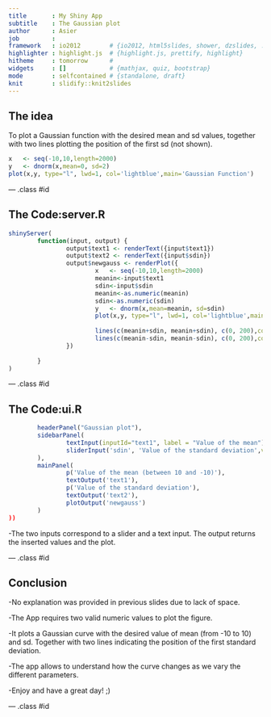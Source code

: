 ```yaml
---
title       : My Shiny App
subtitle    : The Gaussian plot
author      : Asier
job         : 
framework   : io2012        # {io2012, html5slides, shower, dzslides, ...}
highlighter : highlight.js  # {highlight.js, prettify, highlight}
hitheme     : tomorrow      # 
widgets     : []            # {mathjax, quiz, bootstrap}
mode        : selfcontained # {standalone, draft}
knit        : slidify::knit2slides
---
```


## The idea
To plot a Gaussian function with the desired mean and sd values, together with two lines plotting the position of the first sd (not shown). 
```r
x   <- seq(-10,10,length=2000)
y   <- dnorm(x,mean=0, sd=2)                
plot(x,y, type="l", lwd=1, col='lightblue',main='Gaussian Function')                      
```    

--- .class #id 

## The Code:server.R

```r
shinyServer(
        function(input, output) {
                output$text1 <- renderText({input$text1})
                output$text2 <- renderText({input$sdin})
                output$newgauss <- renderPlot({
                        x   <- seq(-10,10,length=2000)
                        meanin<-input$text1
                        sdin<-input$sdin
                        meanin<-as.numeric(meanin)
                        sdin<-as.numeric(sdin)
                        y   <- dnorm(x,mean=meanin, sd=sdin)
                        plot(x,y, type="l", lwd=1, col='lightblue',main='Gaussian Function')
                        
                        lines(c(meanin+sdin, meanin+sdin), c(0, 200),col="red",lwd=5)
                        lines(c(meanin-sdin, meanin-sdin), c(0, 200),col="red",lwd=5)                                        
                })
                
        }
)
```

--- .class #id 

## The Code:ui.R

```r
        headerPanel("Gaussian plot"),
        sidebarPanel(
                textInput(inputId="text1", label = "Value of the mean"),
                sliderInput('sdin', 'Value of the standard deviation',value = 1, min = 0.01, max = 5, step = 0.05,)
        ),
        mainPanel(
                p('Value of the mean (between 10 and -10)'),
                textOutput('text1'),
                p('Value of the standard deviation'),
                textOutput('text2'),
                plotOutput('newgauss')
        )
))

```

-The two inputs correspond to a slider and a text input. The output returns the inserted values and the plot.

--- .class #id 

## Conclusion

-No explanation was provided in previous slides due to lack of space.

-The App requires two valid numeric values to plot the figure. 

-It plots a Gaussian curve with the desired value of mean (from -10 to 10) and sd. Together with two lines indicating the position of the first standard deviation. 

-The app allows to understand how the curve changes as we vary the different parameters.

-Enjoy and have a great day! ;)


--- .class #id 


